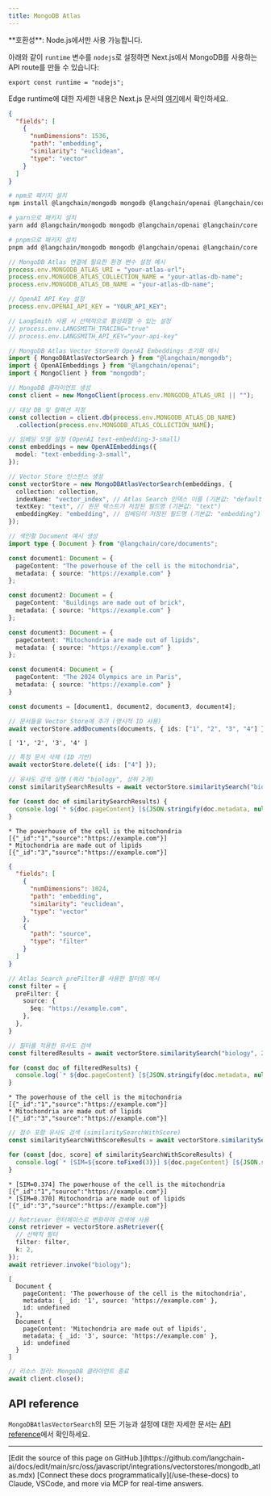 ```yaml
---
title: MongoDB Atlas
---
```


<Tip>
**호환성**: Node.js에서만 사용 가능합니다.

아래와 같이 `runtime` 변수를 `nodejs`로 설정하면 Next.js에서 MongoDB를 사용하는 API route를 만들 수 있습니다:

`export const runtime = "nodejs";`

Edge runtime에 대한 자세한 내용은 Next.js 문서의 [여기](https://nextjs.org/docs/app/building-your-application/rendering/edge-and-nodejs-runtimes)에서 확인하세요.
</Tip>
```json
{
  "fields": [
    {
      "numDimensions": 1536,
      "path": "embedding",
      "similarity": "euclidean",
      "type": "vector"
    }
  ]
}
```
```bash
# npm로 패키지 설치
npm install @langchain/mongodb mongodb @langchain/openai @langchain/core
```
```bash
# yarn으로 패키지 설치
yarn add @langchain/mongodb mongodb @langchain/openai @langchain/core
```
```bash
# pnpm으로 패키지 설치
pnpm add @langchain/mongodb mongodb @langchain/openai @langchain/core
```
```typescript
// MongoDB Atlas 연결에 필요한 환경 변수 설정 예시
process.env.MONGODB_ATLAS_URI = "your-atlas-url";
process.env.MONGODB_ATLAS_COLLECTION_NAME = "your-atlas-db-name";
process.env.MONGODB_ATLAS_DB_NAME = "your-atlas-db-name";
```
```typescript
// OpenAI API Key 설정
process.env.OPENAI_API_KEY = "YOUR_API_KEY";
```
```typescript
// LangSmith 사용 시 선택적으로 활성화할 수 있는 설정
// process.env.LANGSMITH_TRACING="true"
// process.env.LANGSMITH_API_KEY="your-api-key"
```
```typescript
// MongoDB Atlas Vector Store와 OpenAI Embeddings 초기화 예시
import { MongoDBAtlasVectorSearch } from "@langchain/mongodb";
import { OpenAIEmbeddings } from "@langchain/openai";
import { MongoClient } from "mongodb";

// MongoDB 클라이언트 생성
const client = new MongoClient(process.env.MONGODB_ATLAS_URI || "");

// 대상 DB 및 컬렉션 지정
const collection = client.db(process.env.MONGODB_ATLAS_DB_NAME)
  .collection(process.env.MONGODB_ATLAS_COLLECTION_NAME);

// 임베딩 모델 설정 (OpenAI text-embedding-3-small)
const embeddings = new OpenAIEmbeddings({
  model: "text-embedding-3-small",
});

// Vector Store 인스턴스 생성
const vectorStore = new MongoDBAtlasVectorSearch(embeddings, {
  collection: collection,
  indexName: "vector_index", // Atlas Search 인덱스 이름 (기본값: "default")
  textKey: "text", // 원문 텍스트가 저장된 필드명 (기본값: "text")
  embeddingKey: "embedding", // 임베딩이 저장된 필드명 (기본값: "embedding")
});
```
```typescript
// 색인할 Document 예시 생성
import type { Document } from "@langchain/core/documents";

const document1: Document = {
  pageContent: "The powerhouse of the cell is the mitochondria",
  metadata: { source: "https://example.com" }
};

const document2: Document = {
  pageContent: "Buildings are made out of brick",
  metadata: { source: "https://example.com" }
};

const document3: Document = {
  pageContent: "Mitochondria are made out of lipids",
  metadata: { source: "https://example.com" }
};

const document4: Document = {
  pageContent: "The 2024 Olympics are in Paris",
  metadata: { source: "https://example.com" }
}

const documents = [document1, document2, document3, document4];

// 문서들을 Vector Store에 추가 (명시적 ID 사용)
await vectorStore.addDocuments(documents, { ids: ["1", "2", "3", "4"] });
```
```output
[ '1', '2', '3', '4' ]
```
```typescript
// 특정 문서 삭제 (ID 기반)
await vectorStore.delete({ ids: ["4"] });
```
```typescript
// 유사도 검색 실행 (쿼리 "biology", 상위 2개)
const similaritySearchResults = await vectorStore.similaritySearch("biology", 2);

for (const doc of similaritySearchResults) {
  console.log(`* ${doc.pageContent} [${JSON.stringify(doc.metadata, null)}]`);
}
```
```output
* The powerhouse of the cell is the mitochondria [{"_id":"1","source":"https://example.com"}]
* Mitochondria are made out of lipids [{"_id":"3","source":"https://example.com"}]
```
```json
{
  "fields": [
    {
      "numDimensions": 1024,
      "path": "embedding",
      "similarity": "euclidean",
      "type": "vector"
    },
    {
      "path": "source",
      "type": "filter"
    }
  ]
}
```
```typescript
// Atlas Search preFilter를 사용한 필터링 예시
const filter = {
  preFilter: {
    source: {
      $eq: "https://example.com",
    },
  },
}

// 필터를 적용한 유사도 검색
const filteredResults = await vectorStore.similaritySearch("biology", 2, filter);

for (const doc of filteredResults) {
  console.log(`* ${doc.pageContent} [${JSON.stringify(doc.metadata, null)}]`);
}
```
```output
* The powerhouse of the cell is the mitochondria [{"_id":"1","source":"https://example.com"}]
* Mitochondria are made out of lipids [{"_id":"3","source":"https://example.com"}]
```
```typescript
// 점수 포함 유사도 검색 (similaritySearchWithScore)
const similaritySearchWithScoreResults = await vectorStore.similaritySearchWithScore("biology", 2, filter)

for (const [doc, score] of similaritySearchWithScoreResults) {
  console.log(`* [SIM=${score.toFixed(3)}] ${doc.pageContent} [${JSON.stringify(doc.metadata)}]`);
}
```
```output
* [SIM=0.374] The powerhouse of the cell is the mitochondria [{"_id":"1","source":"https://example.com"}]
* [SIM=0.370] Mitochondria are made out of lipids [{"_id":"3","source":"https://example.com"}]
```
```typescript
// Retriever 인터페이스로 변환하여 검색에 사용
const retriever = vectorStore.asRetriever({
  // 선택적 필터
  filter: filter,
  k: 2,
});
await retriever.invoke("biology");
```
```output
[
  Document {
    pageContent: 'The powerhouse of the cell is the mitochondria',
    metadata: { _id: '1', source: 'https://example.com' },
    id: undefined
  },
  Document {
    pageContent: 'Mitochondria are made out of lipids',
    metadata: { _id: '3', source: 'https://example.com' },
    id: undefined
  }
]
```
```typescript
// 리소스 정리: MongoDB 클라이언트 종료
await client.close();
```

## API reference

`MongoDBAtlasVectorSearch`의 모든 기능과 설정에 대한 자세한 문서는 [API reference](https://api.js.langchain.com/classes/langchain_mongodb.MongoDBAtlasVectorSearch.html)에서 확인하세요.

---

<Callout icon="pen-to-square" iconType="regular">
    [Edit the source of this page on GitHub.](https://github.com/langchain-ai/docs/edit/main/src/oss/javascript/integrations/vectorstores/mongodb_atlas.mdx)
</Callout>
<Tip icon="terminal" iconType="regular">
    [Connect these docs programmatically](/use-these-docs) to Claude, VSCode, and more via MCP for    real-time answers.
</Tip>
